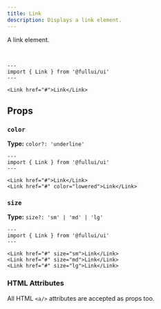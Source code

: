 ```yaml
---
title: Link
description: Displays a link element.
---
```


A link element.

<br/>

```astro live
---
import { Link } from '@fullui/ui'
---

<Link href="#">Link</Link>
```

## Props
### `color`
**Type:** `color?: 'underline'`
```astro live
---
import { Link } from '@fullui/ui'
---

<Link href="#">Link</Link>
<Link href="#" color="lowered">Link</Link>
```

### `size`
**Type:** `size?: 'sm' | 'md' | 'lg'`
```astro live
---
import { Link } from '@fullui/ui'
---

<Link href="#" size="sm">Link</Link>
<Link href="#" size="md">Link</Link>
<Link href="#" size="lg">Link</Link>
```

<Theming/>

### HTML Attributes
All HTML `<a/>` attributes are accepted as props too.